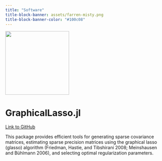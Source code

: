 ```yaml
---
title: "Software"
title-block-banner: assets/farren-misty.png
title-block-banner-color: "#100c08"
---
```


<style>

#title-block-header {
  margin-block-end: -25rem;
  position: relative;
  margin-top: 1px;
  height: 775px;
}

.quarto-title-banner {
  margin-block-end: 1rem;
  position: relative;
  margin-top: -30px;
  height: 85%;
}

</style>


![](assets/glassoimg.png){width=200}

# GraphicalLasso.jl

[Link to GitHub](https://github.com/ivanuricardo/GraphicalLasso.jl)

This package provides efficient tools for generating sparse covariance matrices, estimating sparse precision matrices using the graphical lasso (glasso) algorithm (Friedman, Hastie, and Tibshirani 2008; Meinshausen and Bühlmann 2006), and selecting optimal regularization parameters.

 

